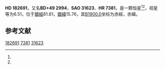 {{Starbox begin
| name = HD 182691
}}
{{Starbox observe
| epoch = [[J2000.0|J2000.0]]
| constell = {{星座名待查}}<ref name=SIMBAD>{{cite web
 | url=http://simbad.u-strasbg.fr/simbad/sim-id?Ident=HR+7381
 | title =Pulsating variable Star
 | publisher=Centre de Données astronomiques de Strasbourg
 | work=SIMBAD
 | accessdate=2012-07-13}}</ref><ref name=DATA>{{cite web
 | url=http://vizier.u-strasbg.fr/viz-bin/VizieR-5?-out.add=.&-source=5050&-corr=PK=HR&-out.max=9999&HR=7381
 | title=VizieR Detailed Page
 | accessdate=2012-07-13
 | archive-date=2016-03-05
 | archive-url=https://web.archive.org/web/20160305201401/http://vizier.u-strasbg.fr/viz-bin/VizieR-5?-out.add=.&-source=5050&-corr=PK=HR&-out.max=9999&HR=7381
 | dead-url=no
 }}</ref>
| 星官 = 
| ra = {{RA|19|23|23.8}}<ref name=SIMBAD /><ref name=DATA />
| dec = {{DEC|+50|16|17}}<ref name=SIMBAD /><ref name=DATA />
| appmag_v = 6.51<ref name=SIMBAD /><ref name=DATA />
}}
{{Starbox character
| class = B9III<ref name=SIMBAD /><ref name=DATA />
| b-v = -0.08<ref name=SIMBAD /><ref name=DATA />
| u-b = -0.27<ref name=SIMBAD /><ref name=DATA />
| r-i = <ref name=SIMBAD /><ref name=DATA />
| variable = 
}}
{{Starbox astrometry
| radial_v = -0.27
| prop_mo_ra = -24
| parallax = 
| p_error = 
}}
{{Starbox catalog
| names =BD+49 2994，[[SAO星表|SAO]] 31623，[[HD星表|HD]] 182691，[[HR星表|HR]] 7381}}
{{Starbox reference |Simbad=HR+7381}}
{{Starbox end}}

'''HD 182691'''，又名'''BD+49 2994'''，'''SAO 31623'''、'''HR 7381'''，是一颗恒星<ref name=SIMBAD /><ref name=DATA />，视星等为6.51，位于[[銀道座標系|銀經]]81.81，[[銀道座標系|銀緯]]15.76，其[[B1900.0|B1900.0]]坐标为赤經{{RA|19|20|46.4}}，赤緯{{DEC|+50|15.76|32}}。

== 参考文献 ==
{{reflist}}

{{star-stub}}

[[Category:HD和HDE天體|182691]]
[[Category:HR天體|7381]]
[[Category:SAO天體|31623]]